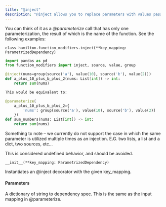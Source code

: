 ```yaml
---
title: "@inject"
description: "@inject allows you to replace parameters with values passed in."
---
```


You can think of it as a _@parameterize_ call that has only one
parameterization, the result of which is the name of the function. See the
following examples:

```
class hamilton.function_modifiers.inject(**key_mapping: ParametrizedDependency)
```

```py
import pandas as pd
from function_modifiers import inject, source, value, group

@inject(nums=group(source('a'), value(10), source('b'), value(2)))
def a_plus_10_plus_b_plus_2(nums: List[int]) -> int:
    return sum(nums)

This would be equivalent to:

@parameterize(
    a_plus_10_plus_b_plus_2={
        'nums': group(source('a'), value(10), source('b'), value(2))
    })
def sum_numbers(nums: List[int]) -> int:
    return sum(nums)
```

Something to note – we currently do not support the case in which the same
parameter is utilized multiple times as an injection. E.G. two lists, a list and
a dict, two sources, etc…

This is considered undefined behavior, and should be avoided.

```
__init__(**key_mapping: ParametrizedDependency)
```

Instantiates an @inject decorator with the given key_mapping.

#### Parameters

<ParamField body="key_mapping">
  A dictionary of string to dependency spec. This is the same as the input
  mapping in @parameterize.
</ParamField>
